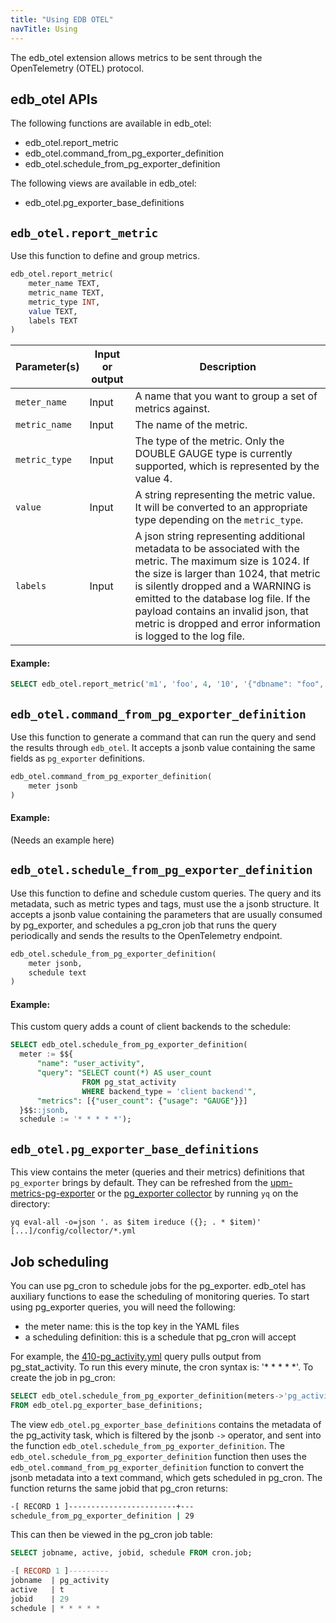 ```yaml
---
title: "Using EDB OTEL"
navTitle: Using
---
```


The edb_otel extension allows metrics to be sent through the OpenTelemetry (OTEL) protocol.


## edb_otel APIs

The following functions are available in edb_otel:

- edb_otel.report_metric
- edb_otel.command_from_pg_exporter_definition
- edb_otel.schedule_from_pg_exporter_definition

The following views are available in edb_otel:

- edb_otel.pg_exporter_base_definitions


## `edb_otel.report_metric`

Use this function to define and group metrics.

```sql
edb_otel.report_metric(
	meter_name TEXT, 
	metric_name TEXT, 
	metric_type INT, 
	value TEXT, 
	labels TEXT
)
```

| Parameter(s)       | Input or output | Description                                                                                                                                                                       |
|--------------------|-----------------|-----------------------------------------------------------------------------------------------------------------------------------------------------------------------------------|
| `meter_name`       | Input           | A name that you want to group a set of metrics against. |
| `metric_name`      | Input           | The name of the metric. |  
| `metric_type`      | Input           | The type of the metric. Only the DOUBLE GAUGE type is currently supported, which is represented by the value 4. |
| `value`            | Input           | A string representing the metric value. It will be converted to an appropriate type depending on the `metric_type`. |
| `labels`           | Input           | A json string representing additional metadata to be associated with the metric. The maximum size is 1024. If the size is larger than 1024, that metric is silently dropped and a WARNING is emitted to the database log file. If the payload contains an invalid json, that metric is dropped and error information is logged to the log file.| 


#### Example:

  ```sql
  SELECT edb_otel.report_metric('m1', 'foo', 4, '10', '{"dbname": "foo", "schemaname": "bar", "relname": "baz"}');
  ```


## `edb_otel.command_from_pg_exporter_definition`
Use this function to generate a command that can run the query and send the results through `edb_otel`.  It accepts a jsonb value containing the same fields as `pg_exporter` definitions.

```sql
edb_otel.command_from_pg_exporter_definition(
    meter jsonb
)
```

#### Example:

(Needs an example here)

## `edb_otel.schedule_from_pg_exporter_definition`

Use this function to define and schedule custom queries.  The query and its metadata, such as metric types and tags, must use the a jsonb structure.  It accepts a jsonb value containing the parameters that are usually consumed by pg_exporter, and schedules a pg_cron job that runs the query periodically and sends the results to the OpenTelemetry endpoint.


```sql
edb_otel.schedule_from_pg_exporter_definition(
    meter jsonb, 
    schedule text
)
```

#### Example:

This custom query  adds a count of client backends to the schedule:

  ```sql
  SELECT edb_otel.schedule_from_pg_exporter_definition(
    meter := $${
        "name": "user_activity",
        "query": "SELECT count(*) AS user_count
                  FROM pg_stat_activity
                  WHERE backend_type = 'client backend'",
        "metrics": [{"user_count": {"usage": "GAUGE"}}]
    }$$::jsonb,
	schedule := '* * * * *');
  ```


## `edb_otel.pg_exporter_base_definitions`

This view contains the meter (queries and their metrics) definitions that `pg_exporter` brings by default.  They can be refreshed from the [upm-metrics-pg-exporter](https://github.com/EnterpriseDB/upm-metrics-pg-exporter/tree/main/config/collector) or the [pg_exporter collector](https://github.com/Vonng/pg_exporter/tree/main/config/collector) by running `yq` on the directory:

```yq
yq eval-all -o=json '. as $item ireduce ({}; . * $item)' [...]/config/collector/*.yml
```

## Job scheduling

You can use pg_cron to schedule jobs for the pg_exporter.  edb_otel has auxiliary functions to ease the scheduling of monitoring queries. To start using pg_exporter queries, you will need the following: 

- the meter name:  this is the top key in the YAML files
- a scheduling definition:  this is a schedule that pg_cron will accept

For example, the [410-pg_activity.yml](https://github.com/Vonng/pg_exporter/blob/main/config/collector/410-pg_activity.yml) query pulls output from pg_stat_activity. To run this every minute, the cron syntax is: '* * * * *'.  To create the job in pg_cron:

```sql
SELECT edb_otel.schedule_from_pg_exporter_definition(meters->'pg_activity', '* * * * *')
FROM edb_otel.pg_exporter_base_definitions;
```
The view `edb_otel.pg_exporter_base_definitions` contains the metadata of the pg_activity task, which is filtered by the jsonb `->` operator, and sent into the function `edb_otel.schedule_from_pg_exporter_definition`.  The `edb_otel.schedule_from_pg_exporter_definition` function then uses the `edb_otel.command_from_pg_exporter_definition` function to convert the jsonb metadata into a text command, which gets scheduled in pg_cron. 
The function returns the same jobid that pg_cron returns:
```bash
-[ RECORD 1 ]------------------------+---
schedule_from_pg_exporter_definition | 29
```

This can then be viewed in the pg_cron job table:
```sql
SELECT jobname, active, jobid, schedule FROM cron.job;

-[ RECORD 1 ]---------
jobname  | pg_activity
active   | t
jobid    | 29
schedule | * * * * *
```